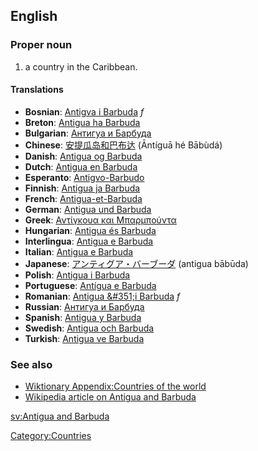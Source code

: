 {{wikipedia}}
==English==


===Proper noun===

# a country in the Caribbean. 

====Translations====
*'''Bosnian''': [[Antigva i Barbuda]] ''f''
*'''Breton''': [[Antigua ha Barbuda]]
*'''Bulgarian''': [[Антигуа и Барбуда]]
*'''Chinese''': [[安提瓜岛和巴布达]] (Āntíguā hé Bābùdá)
*'''Danish''': [[Antigua og Barbuda]]
*'''Dutch''': [[Antigua en Barbuda]]
*'''Esperanto''': [[Antigvo-Barbudo]]
*'''Finnish''': [[Antigua ja Barbuda]]
*'''French''': [[Antigua-et-Barbuda]]
*'''German''': [[Antigua und Barbuda]]
*'''Greek''': [[Αντίγκουα και Μπαρμπούντα]]
*'''Hungarian''': [[Antigua és Barbuda]]
*'''Interlingua''': [[Antigua e Barbuda]]
*'''Italian''': [[Antigua e Barbuda]]
*'''Japanese''': [[アンティグア・バーブーダ]] (antigua bābūda)
*'''Polish''': [[Antigua i Barbuda]]
*'''Portuguese''': [[Antígua e Barbuda]]
*'''Romanian''': [[Antigua &#351;i Barbuda]] ''f''
*'''Russian''': [[Антигуа и Барбуда]]
*'''Spanish''': [[Antigua y Barbuda]]
*'''Swedish''': [[Antigua och Barbuda]]
*'''Turkish''': [[Antigua ve Barbuda]]

===See also===
*[[Wiktionary Appendix:Countries of the world]]
*[[w:Antigua and Barbuda|Wikipedia article on Antigua and Barbuda]]
[[Category:Countries]]

[[sv:Antigua and Barbuda]]
